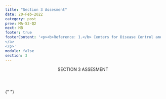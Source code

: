 ```yaml
---
title: "Section 3 Assesment"
date: 20-Feb-2022
category: post
prev: MA-S3-Q2
next: MB
footer: true
footerContent: '<p><b>Reference: 1.</b> Centers for Disease Control and Prevention. HIV Treatment. April 20, 2022. Accessed May 19, 2022.<a href="https://www.cdc.gov/hiv/basics/livingwithhiv/treatment.html"> https://www.cdc.gov/hiv/basics/livingwithhiv/treatment.html
</a>
</p>'
module: false
section: 3
---
```


<Header>
  SECTION 3<span className="text-red"> ASSESMENT</span>
</Header>

{" "}

<Quiz
  title="Treatment as Prevention (TasP) requires…"
  options="Taking PrEP medication as prescribed,Taking ART medication as prescribed,Taking PrEP medication for 28 consecutive days,None of the above"
  answer="1"
  response="According to the CDC, taking HIV medicine every day as prescribed can help keep viral load low, CD4 count high, and reduce the risk of transmitting HIV to an HIV-negative partner through sex<sup>1</sup>."
/>
